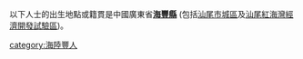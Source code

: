{{Catnav|頁面分類|各種主題的頁面分類|依中国各省来作的分类|各地中国人|广东人|海陸豐人}}

以下人士的出生地點或籍貫是中國廣東省'''[[海豐縣|海豐縣]]''' (包括[[汕尾市|汕尾市]][[城區_(汕尾市)|城區]]及[[汕尾紅海灣經濟開發試驗區|汕尾紅海灣經濟開發試驗區]])。

[[category:海陸豐人|category:海陸豐人]]